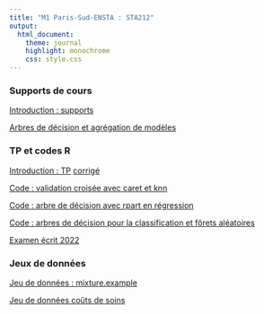 ```yaml
---
title: "M1 Paris-Sud-ENSTA : STA212"
output:
  html_document:
    theme: journal
    highlight: monochrome
    css: style.css
---
```


### Supports de cours

[Introduction : supports](http://masedki.github.io/enseignements/sta212/intro_slides.pdf)

[Arbres de décision et agrégation de modèles](http://masedki.github.io/enseignements/pdfs/apprentissage/apprentissage.pdf)




### TP et codes R

[Introduction : TP](http://masedki.github.io/enseignements/sta212/tp1.pdf)
[corrigé](http://masedki.github.io/enseignements/sta212/tp_intro.R)

[Code : validation croisée avec caret et knn](http://masedki.github.io/enseignements/sta212/crossvalidation_knn.R)

[Code : arbre de décision avec rpart en régression](http://masedki.github.io/enseignements/sta212/rpart_insurance.R)

[Code : arbres de décision  pour la classification et fôrets aléatoires](http://masedki.github.io/enseignements/rcode/rpart_pima.R)


[Examen écrit 2022](http://masedki.github.io/enseignements/sta212/exam_2022.pdf)


<!-- [TP1 : quelques aspects pratiques](http://masedki.github.io/enseignements/sta212/tp1.pdf) -->

<!-- [Code : gradient boosting pour la régression](http://masedki.github.io/enseignements/sta212/gbm_assurance.R) -->

<!-- [TP2 : données textuelles](http://masedki.github.io/enseignements/sta212/tp2.pdf) -->

<!-- [TP3 : bootstrap pour un graphe](http://masedki.github.io/enseignements/sta212/tp3.pdf) -->

<!-- [Scan des exercices corrigés](http://masedki.github.io/enseignements/sta212/exercices_corriges.pdf) -->


<!-- [Devoir écrit 2020](http://masedki.github.io/enseignements/sta212/devoir_2020.pdf) -->
<!-- [Code : arbres de décision  pour la régression](http://masedki.github.io/enseignements/rcode/rpart_insurance.R) -->


<!-- [Code de la séance du 27/04/2020](http://masedki.github.io/enseignements/rcode/xgboost.R) -->

<!-- [TP : classification d'images](http://masedki.github.io/enseignements/sta212/mnist.pdf) -->
<!-- [Corrigé : séance du 04/05/2020](http://masedki.github.io/enseignements/rcode/tp_mnist.R) -->

<!-- [supports :  réseaux de neurones](http://masedki.github.io/enseignements/pdfs/apprentissage/nn.pdf) -->

### Jeux de données

[Jeu de données : mixture.example](http://masedki.github.io/enseignements/datasets/mixture_example.rda)

[Jeu de données coûts de soins](http://masedki.github.io/enseignements/datasets/insurance.rda) 

<!-- [Jeu de données Orange Juice](http://masedki.github.io/enseignements/sta212/oj.csv) -->

<!-- [Jeu de données email](http://masedki.github.io/enseignements/sta212/email.csv) -->

<!-- ### Examen TP :  -->

<!-- [énoncé](http://masedki.github.io/enseignements/sta212/examtp22.pdf) -->

<!-- [XYmodel](http://masedki.github.io/enseignements/sta212/XYmodel.rda) -->

<!-- [XYnew](http://masedki.github.io/enseignements/sta212/XYnew.rda) -->

<!-- [X_y](http://masedki.github.io/enseignements/sta212/X_y.rda) -->
